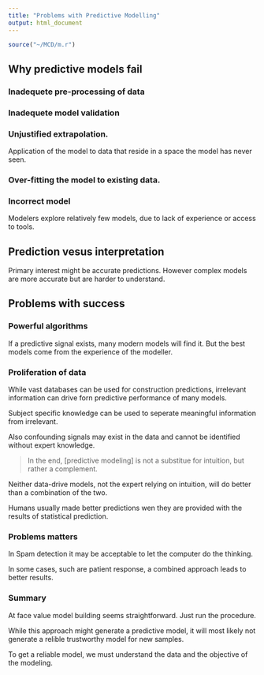 ```yaml
---
title: "Problems with Predictive Modelling"
output: html_document
---
```


```r

source("~/MCD/m.r")

```

## Why predictive models fail

### Inadequete pre-processing of data

### Inadequete model validation

### Unjustified extrapolation. 

Application of the model to data that reside in a space the model has never seen.

### Over-fitting the model to existing data.

### Incorrect model

Modelers explore relatively few models, due to lack of experience or access to tools.

## Prediction vesus interpretation

Primary interest might be accurate predictions. However complex models are more accurate but are harder to understand.

## Problems with success

### Powerful algorithms

If a predictive signal exists, many modern models will find it. But the best models come from the experience
of the modeller.

### Proliferation of data

While vast databases can be used for construction predictions, irrelevant information can drive forn predictive 
performance of many models.

Subject specific knowledge can be used to seperate meaningful information from irrelevant.

Also confounding signals may exist in the data and cannot be identified without expert knowledge.

> In the end, [predictive modeling] is not a substitue for intuition, but rather a complement.

Neither data-drive models, not the expert relying on intuition, will do better than a combination of the two.

Humans usually made better predictions wen they are provided with the results of statistical prediction.

### Problems matters

In Spam detection it may be acceptable to let the computer do the thinking.

In some cases, such are patient response, a combined approach leads to better results.

### Summary

At face value model building seems straightforward. Just run the procedure.

While this approach might generate a predictive model, it will most likely not generate a relible trustworthy model
for new samples.

To get a reliable model, we must understand the data and the objective of the modeling.


